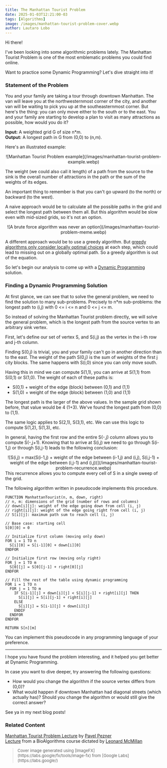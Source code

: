 ```yaml
---
title: The Manhattan Tourist Problem
date: 2025-01-03T12:21:00-03
tags: [Algorithms]
image: /images/manhattan-tourist-problem-cover.webp
author: Lautaro Lobo
---
```


Hi there! 

I've been looking into some algorithmic problems lately. The Manhattan Tourist Problem is one of the most emblematic problems you could find online.

Want to practice some Dynamic Programming? Let's dive straight into it!

### Statement of the Problem

You and your family are taking a tour through downtown Manhattan. The van will leave you at the northwesternmost corner of the city, and another van will be waiting to pick you up at the southeasternmost corner. But here's the thing: you can only move either to the south or to the east. You and your family are starting to develop a plan to visit as many attractions as possible, how would you do it?

**Input:** A weighted grid G of size n*m.  
**Output:** A longest path in G from (0,0) to (n,m).

Here's an illustrated example:

<center>
  <div  style="background-color:white;width:fit-content;">
    ![Manhattan Tourist Problem example](/images/manhattan-tourist-problem-example.webp)
  </div>
</center>

The weight (we could also call it length) of a path from the source to the sink is the overall number of attractions in the path or the sum of the weights of its edges.

An important thing to remember is that you can't go upward (to the north) or backward (to the west).

A naive approach would be to calculate all the possible paths in the grid and select the longest path between them all. But this algorithm would be slow even with mid-sized grids, so it's not an option.

<center>
  ![A brute force algorithm was never an option](/images/manhattan-tourist-problem-meme.webp)
</center>

A different approach would be to use a greedy algorithm. But [greedy algorithms only consider locally optimal choices](https://brilliant.org/wiki/greedy-algorithm/) at each step, which could lead to missing out on a globally optimal path. So a greedy algorithm is out of the equation.

So let's begin our analysis to come up with a [Dynamic Programming](https://www.geeksforgeeks.org/dynamic-programming/) solution.

### Finding a Dynamic Programming Solution

At first glance, we can see that to solve the general problem, we need to find the solution to many sub-problems. Precisely to n*m sub-problems: the longest path to (i,j) with 0 \<= i \<= n and 0 \<= j \<= m. 

So instead of solving the Manhattan Tourist problem directly, we will solve the general problem, which is the longest path from the source vertex to an arbitrary sink vertex.

First, let's define our set of vertex S, and S(i,j) as the vertex in the i-th row and j-th column. 

Finding S(0,j) is trivial, you and your family can't go in another direction than to the east. The weight of the path S(0,j) is the sum of weights of the first j city blocks. The same happens with S(i,0) since you can only move south.

Having this in mind we can compute S(1,1), you can arrive at S(1,1) from S(0,1) or S(1,0). The weight of each of these paths is:

* S(0,1) + weight of the edge (block) between (0,1) and (1,1)  
* S(1,0) + weight of the edge (block) between (1,0) and (1,1)

The longest path is the larger of the above values. In the sample grid shown before, that value would be 4 (1+3). We've found the longest path from (0,0) to (1,1).

The same logic applies to S(2,1), S(3,1), etc. We can use this logic to compute S(1,2), S(1,3), etc.

In general, having the first row and the entire S(-,j) column allows you to compute S(-,j+1). Knowing that to arrive at S(i,j) we need to go through S(i-1,j) or through S(i,j-1) leads to the following conclusion: 

<center>
  ![S(i,j) = max(S(i-1,j) + weight of the edge between (i-1,j) and (i,j), S(i,j-1) + weight of the edge between (i,j-1) and (i,j))](/images/manhattan-tourist-problem-recurrence.webp)
</center>
This recurrence allows you to compute every cell of S in a single sweep of the grid. 

The following algorithm written in pseudocode implements this procedure.

```genie
FUNCTION ManhattanTourist(n, m, down, right)  
// n, m: dimensions of the grid (number of rows and columns)  
// down[i][j]: weight of the edge going down from cell (i, j)  
// right[i][j]: weight of the edge going right from cell (i, j)  
// S[i][j]: maximum path sum to reach cell (i, j)

// Base case: starting cell
S[0][0] = 0

// Initialize first column (moving only down)
FOR i = 1 TO n
  S[i][0] = S[i-1][0] + down[i][0]
ENDFOR

// Initialize first row (moving only right)
FOR j = 1 TO m
  S[0][j] = S[0][j-1] + right[0][j]
ENDFOR

// Fill the rest of the table using dynamic programming
FOR i = 1 TO n
  FOR j = 1 TO m
    IF S[i-1][j] + down[i][j] < S[i][j-1] + right[i][j] THEN
      S[i][j] = S[i][j-1] + right[i][j]
    ELSE
      S[i][j] = S[i-1][j] + down[i][j]
    ENDIF  
  ENDFOR  
ENDFOR

RETURN S[n][m]
```

You can implement this pseudocode in any programming language of your preference.

<hr/> 

I hope you have found the problem interesting, and it helped you get better at Dynamic Programming.

In case you want to dive deeper, try answering the following questions:

* How would you change the algorithm if the source vertex differs from (0,0)?   
* What would happen if downtown Manhattan had diagonal streets (which actually has)? Should you change the algorithm or would still give the correct answer?

See ya in my next blog posts!

### Related Content

[Manhattan Tourist Problem Lecture](https://www.youtube.com/watch?v=wmIMeyWDZI0) by [Pavel Pezner](https://en.wikipedia.org/wiki/Pavel_A._Pevzner)  
[Lecture](https://csbio.unc.edu/mcmillan/Comp555S16/Lecture12.html#Manhattan-Tourist-Problem-(MTP)) from a BioAlgorithms course dictated by [Leonard McMillan](https://scholar.google.com/citations?user=z6cJOmMAAAAJ)

> <p style="font-size: 13px;"> Cover image generated using [ImageFX](https://labs.google/fx/tools/image-fx) from [Google Labs](https://labs.google/) </p>

<script type="application/ld+json">
\{
 "@context": "https://schema.org", 
 "@type": "BlogPosting",
 "url": "https://lautarolobo.xyz/blog/manhattan-tourist-problem",
 "mainEntityOfPage": "https://lautarolobo.xyz/blog/manhattan-tourist-problem",
 "headline": "The Manhattan Tourist Problem",
 "alternativeHeadline": "Solving The Manhattan Tourist Problem with Dynamic Programming",
 "genre": "Algorithms", 
 "keywords": [
  "algorithm", 
  "algorithms", 
  "programming",
  "coding",
  "computer science",
  "graphs",
  "graph theory",
  "dynamic programming"
  ],  
 "wordcount": "723",
 "datePublished": "2025-01-03",
 "dateCreated": "2025-01-03",
 "dateModified": "2025-01-03",
 "description": "Lets practice Dynamic Programming by solving one of the most emblematic problems you could find online: The Manhattan Tourist Problem.",
 "isFamilyFriendly": "true",
 "image": "https://imgsafe.org/image/5709e8ceba",
 "publisher": \{
  "@type": "Organization",
  "name": "Lautaro Jordan Lobo Ravarotto",
  "url": "https://lautarolobo.xyz",
  "logo": \{  
   "@type": "ImageObject",
   "author": "Lautaro Jordan Lobo Ravarotto",
   "url": "https://lautarolobo.xyz/images/100px-3211424c.jpg"
   }
  },
 "author": \{
  "@type": "Person",
  "name": "Lautaro Jordan Lobo Ravarotto",
  "url": "https://lautarolobo.xyz",
  "email": "contact@lautarolobo.xyz",
  "birthDate": "2000-04-12",
  "gender": "male",
  "nationality": "Argentina",
  "alumniOf": \{
   "@type": "CollegeOrUniversity",
   "legalName": "National University of Córdoba",
   "sameAs": "https://en.wikipedia.org/wiki/National_University_of_C%C3%B3rdoba",
   "location": \{
    "@type": "Place",
    "sameAs": "http://unc.edu.ar",
    "name": "National University of Córdoba",
    "address": \{
      "@type": "PostalAddress",
      "streetAddress": "Av. Haya de la Torre s/n",
      "addressCountry": "Argentina",
      "addressLocality": "Córdoba",
      "postalCode": "5000" 
      }
     }
    }
   },
 "creator": \{
  "@type": "Person",
  "name": "Lautaro Jordan Lobo Ravarotto",
  "url": "https://lautarolobo.xyz",
  "email": "contact@lautarolobo.xyz",
  "birthDate": "2000-04-12",
  "gender": "male",
  "nationality": "Argentina",
  "alumniOf": \{
   "@type": "CollegeOrUniversity",
   "legalName": "National University of Córdoba",
   "sameAs": "https://en.wikipedia.org/wiki/National_University_of_C%C3%B3rdoba",
   "location": \{
    "@type": "Place",
    "sameAs": "http://unc.edu.ar",
    "name": "National University of Córdoba",
    "address": \{
      "@type": "PostalAddress",
      "streetAddress": "Av. Haya de la Torre s/n",
      "addressCountry": "Argentina",
      "addressLocality": "Córdoba",
      "postalCode": "5000" 
      }
     }
    }   
   }
  }
 }
},
</script>